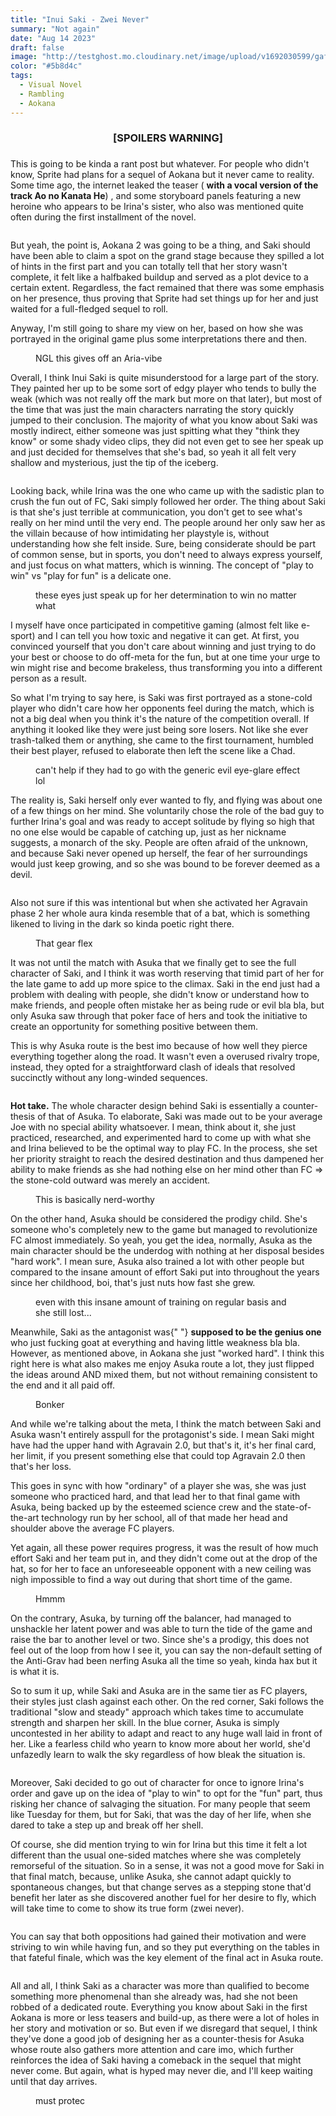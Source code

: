 ```yaml
---
title: "Inui Saki - Zwei Never"
summary: "Not again"
date: "Aug 14 2023"
draft: false
image: "http://testghost.mo.cloudinary.net/image/upload/v1692030599/gaftonosh/2023/08/2020-03-28-23_09_39-Aokana.webp"
color: "#5b8d4c"
tags:
  - Visual Novel
  - Rambling
  - Aokana
---
```


<div class="richtext pb-8">
  <center>
    <h3>[SPOILERS WARNING]</h3>
    <h3 />
  </center>
  <p>
    This is going to be kinda a rant post but whatever. For people who didn't
    know, Sprite had plans for a sequel of Aokana but it never came to reality.
    Some time ago, the internet leaked the teaser (
    <strong>with a vocal version of the track Ao no Kanata He</strong>) , and
    some storyboard panels featuring a new heroine who appears to be Irina's
    sister, who also was mentioned quite often during the first installment of
    the novel.
  </p>
  <figure class="kg-card kg-image-card">
    <img
      class="kg-image hoverZoomLink"
      src="http://res.cloudinary.com/dxyxhzwdx/image/upload/q_80/v1/gaftonosh/2023/08/img-181115162606-001.webp"
      alt=""
      height={623}
      loading="lazy"
      width={1000}
    />
  </figure>
  <p>
    But yeah, the point is, Aokana 2 was going to be a thing, and Saki should
    have been able to claim a spot on the grand stage because they spilled a lot
    of hints in the first part and you can totally tell that her story wasn't
    complete, it felt like a halfbaked buildup and served as a plot device to a
    certain extent. Regardless, the fact remained that there was some emphasis
    on her presence, thus proving that Sprite had set things up for her and just
    waited for a full-fledged sequel to roll.
  </p>
  <p>
    Anyway, I'm still going to share my view on her, based on how she was
    portrayed in the original game plus some interpretations there and then.
  </p>
  <figure class="kg-card kg-image-card kg-card-hascaption">
    <img
      class="kg-image hoverZoomLink"
      src="http://res.cloudinary.com/dxyxhzwdx/image/upload/q_80/v1/gaftonosh/2023/08/2020-03-28-23_08_13-Aokana.webp"
      alt=""
      height={1080}
      loading="lazy"
      width={1920}
    />
    <figcaption>NGL this gives off an Aria-vibe</figcaption>
  </figure>
  <p>
    Overall, I think Inui Saki is quite misunderstood for a large part of the
    story. They painted her up to be some sort of edgy player who tends to bully
    the weak (which was not really off the mark but more on that later), but
    most of the time that was just the main characters narrating the story
    quickly jumped to their conclusion. The majority of what you know about Saki
    was mostly indirect, either someone was just spitting what they "think they
    know" or some shady video clips, they did not even get to see her speak up
    and just decided for themselves that she's bad, so yeah it all felt very
    shallow and mysterious, just the tip of the iceberg.
  </p>
  <figure class="kg-card kg-image-card">
    <img
      class="kg-image hoverZoomLink"
      src="http://res.cloudinary.com/dxyxhzwdx/image/upload/q_80/v1/gaftonosh/2023/08/2020-03-28-23_03_39-Aokana.webp"
      alt=""
      height={1080}
      loading="lazy"
      width={1920}
    />
  </figure>
  <p>
    Looking back, while Irina was the one who came up with the sadistic plan to
    crush the fun out of FC, Saki simply followed her order. The thing about
    Saki is that she's just terrible at communication, you don't get to see
    what's really on her mind until the very end. The people around her only saw
    her as the villain because of how intimidating her playstyle is, without
    understanding how she felt inside. Sure, being considerate should be part of
    common sense, but in sports, you don't need to always express yourself, and
    just focus on what matters, which is winning. The concept of "play to win"
    vs "play for fun" is a delicate one.
  </p>
  <figure class="kg-card kg-image-card kg-card-hascaption">
    <img
      class="kg-image hoverZoomLink"
      src="http://res.cloudinary.com/dxyxhzwdx/image/upload/q_80/v1/gaftonosh/2023/08/2020-03-26-11_07_18-Greenshot.webp"
      alt=""
      height={1080}
      loading="lazy"
      width={1920}
    />
    <figcaption>
      these eyes just speak up for her determination to win no matter what
    </figcaption>
  </figure>
  <p>
    I myself have once participated in competitive gaming (almost felt like
    e-sport) and I can tell you how toxic and negative it can get. At first, you
    convinced yourself that you don't care about winning and just trying to do
    your best or choose to do off-meta for the fun, but at one time your urge to
    win might rise and become brakeless, thus transforming you into a different
    person as a result.
  </p>
  <p>
    So what I'm trying to say here, is Saki was first portrayed as a stone-cold
    player who didn't care how her opponents feel during the match, which is not
    a big deal when you think it's the nature of the competition overall. If
    anything it looked like they were just being sore losers. Not like she ever
    trash-talked them or anything, she came to the first tournament, humbled
    their best player, refused to elaborate then left the scene like a Chad.
  </p>
  <figure class="kg-card kg-image-card kg-card-hascaption">
    <img
      class="kg-image hoverZoomLink"
      src="http://res.cloudinary.com/dxyxhzwdx/image/upload/q_80/v1/gaftonosh/2023/08/2020-03-28-23_01_38-Aokana.webp"
      alt=""
      height={1080}
      loading="lazy"
      width={1920}
    />
    <figcaption>
      can't help if they had to go with the generic evil eye-glare effect lol
    </figcaption>
  </figure>
  <p>
    The reality is, Saki herself only ever wanted to fly, and flying was about
    one of a few things on her mind. She voluntarily chose the role of the bad
    guy to further Irina's goal and was ready to accept solitude by flying so
    high that no one else would be capable of catching up, just as her nickname
    suggests, a monarch of the sky. People are often afraid of the unknown, and
    because Saki never opened up herself, the fear of her surroundings would
    just keep growing, and so she was bound to be forever deemed as a devil.
  </p>
  <figure class="kg-card kg-image-card">
    <img
      class="kg-image hoverZoomLink"
      src="http://res.cloudinary.com/dxyxhzwdx/image/upload/q_80/v1/gaftonosh/2023/08/2020-03-28-11_30_58-Aokana.webp"
      alt=""
      height={1080}
      loading="lazy"
      width={1920}
    />
  </figure>
  <p>
    Also not sure if this was intentional but when she activated her Agravain
    phase 2 her whole aura kinda resemble that of a bat, which is something
    likened to living in the dark so kinda poetic right there.
  </p>
  <figure class="kg-card kg-image-card kg-card-hascaption">
    <img
      class="kg-image hoverZoomLink"
      src="http://res.cloudinary.com/dxyxhzwdx/image/upload/q_80/v1/gaftonosh/2023/08/2020-03-28-16_28_00-Aokana.webp"
      alt=""
      height={1080}
      loading="lazy"
      width={1920}
    />
    <figcaption>That gear flex</figcaption>
  </figure>
  <p>
    It was not until the match with Asuka that we finally get to see the full
    character of Saki, and I think it was worth reserving that timid part of her
    for the late game to add up more spice to the climax. Saki in the end just
    had a problem with dealing with people, she didn't know or understand how to
    make friends, and people often mistake her as being rude or evil bla bla,
    but only Asuka saw through that poker face of hers and took the initiative
    to create an opportunity for something positive between them.
  </p>
  <p>
    This is why Asuka route is the best imo because of how well they pierce
    everything together along the road. It wasn't even a overused rivalry trope,
    instead, they opted for a straightforward clash of ideals that resolved
    succinctly without any long-winded sequences.
  </p>
  <figure class="kg-card kg-image-card">
    <img
      class="kg-image hoverZoomLink"
      src="http://res.cloudinary.com/dxyxhzwdx/image/upload/q_80/v1/gaftonosh/2023/08/ss-2015-04-06-at-05-27-15.webp"
      alt=""
      height={2838}
      loading="lazy"
      width={1366}
    />
  </figure>
  <div class="special-quote">
    <p class="g-grid__text">
      <strong>Hot take.</strong> The whole character design behind Saki is
      essentially a counter-thesis of that of Asuka. To elaborate, Saki was made
      out to be your average Joe with no special ability whatsoever. I mean,
      think about it, she just practiced, researched, and experimented hard to
      come up with what she and Irina believed to be the optimal way to play FC.
      In the process, she set her priority straight to reach the desired
      destination and thus dampened her ability to make friends as she had
      nothing else on her mind other than FC =&gt; the stone-cold outward was
      merely an accident.
    </p>
  </div>
  <figure class="kg-card kg-image-card kg-card-hascaption">
    <img
      class="kg-image hoverZoomLink"
      src="http://res.cloudinary.com/dxyxhzwdx/image/upload/q_80/v1/gaftonosh/2023/08/2020-03-28-23_09_57-Aokana.webp"
      alt=""
      height={1080}
      loading="lazy"
      width={1920}
    />
    <figcaption>This is basically nerd-worthy</figcaption>
  </figure>
  <p>
    On the other hand, Asuka should be considered the prodigy child. She's
    someone who's completely new to the game but managed to revolutionize FC
    almost immediately. So yeah, you get the idea, normally, Asuka as the main
    character should be the underdog with nothing at her disposal besides "hard
    work". I mean sure, Asuka also trained a lot with other people but compared
    to the insane amount of effort Saki put into throughout the years since her
    childhood, boi, that's just nuts how fast she grew.
  </p>
  <figure class="kg-card kg-image-card kg-card-hascaption">
    <img
      class="kg-image hoverZoomLink"
      src="http://res.cloudinary.com/dxyxhzwdx/image/upload/q_80/v1/gaftonosh/2023/08/2020-03-28-23_05_48-Aokana.webp"
      alt=""
      height={1080}
      loading="lazy"
      width={1920}
    />
    <figcaption>
      even with this insane amount of training on regular basis and she still
      lost...
    </figcaption>
  </figure>
  <p>
    Meanwhile, Saki as the antagonist was{" "}
    <strong>supposed to be the genius one</strong> who just fucking goat at
    everything and having little weakness bla bla. However, as mentioned above,
    in Aokana she just "worked hard". I think this right here is what also makes
    me enjoy Asuka route a lot, they just flipped the ideas around AND mixed
    them, but not without remaining consistent to the end and it all paid off.
  </p>
  <figure class="kg-card kg-image-card kg-card-hascaption kg-width-full">
    <img
      class="kg-image hoverZoomLink"
      src="http://res.cloudinary.com/dxyxhzwdx/image/upload/q_80/v1/gaftonosh/2023/08/2020-03-28-16_28_26-Aokana.webp"
      alt=""
      height={1080}
      loading="lazy"
      width={1920}
    />
    <figcaption>Bonker</figcaption>
  </figure>
  <p>
    And while we're talking about the meta, I think the match between Saki and
    Asuka wasn't entirely asspull for the protagonist's side. I mean Saki might
    have had the upper hand with Agravain 2.0, but that's it, it's her final
    card, her limit, if you present something else that could top Agravain 2.0
    then that's her loss.
  </p>
  <p>
    This goes in sync with how "ordinary" of a player she was, she was just
    someone who practiced hard, and that lead her to that final game with Asuka,
    being backed up by the esteemed science crew and the state-of-the-art
    technology run by her school, all of that made her head and shoulder above
    the average FC players.
  </p>
  <p>
    Yet again, all these power requires progress, it was the result of how much
    effort Saki and her team put in, and they didn't come out at the drop of the
    hat, so for her to face an unforeseeable opponent with a new ceiling was
    nigh impossible to find a way out during that short time of the game.
  </p>
  <figure class="kg-card kg-image-card kg-card-hascaption">
    <img
      class="kg-image hoverZoomLink"
      src="http://res.cloudinary.com/dxyxhzwdx/image/upload/q_80/v1/gaftonosh/2023/08/2020-03-28-16_41_43-Aokana.webp"
      alt=""
      height={1080}
      loading="lazy"
      width={1920}
    />
    <figcaption>Hmmm</figcaption>
  </figure>
  <p>
    On the contrary, Asuka, by turning off the balancer, had managed to
    unshackle her latent power and was able to turn the tide of the game and
    raise the bar to another level or two. Since she's a prodigy, this does not
    feel out of the loop from how I see it, you can say the non-default setting
    of the Anti-Grav had been nerfing Asuka all the time so yeah, kinda hax but
    it is what it is.
  </p>
  <p>
    So to sum it up, while Saki and Asuka are in the same tier as FC players,
    their styles just clash against each other. On the red corner, Saki follows
    the traditional "slow and steady" approach which takes time to accumulate
    strength and sharpen her skill. In the blue corner, Asuka is simply
    uncontested in her ability to adapt and react to any huge wall laid in front
    of her. Like a fearless child who yearn to know more about her world, she'd
    unfazedly learn to walk the sky regardless of how bleak the situation is.
  </p>
  <figure class="kg-card kg-image-card">
    <img
      class="kg-image hoverZoomLink"
      src="http://res.cloudinary.com/dxyxhzwdx/image/upload/q_80/v1/gaftonosh/2023/08/2020-03-28-16_38_36-Aokana.webp"
      alt=""
      height={1080}
      loading="lazy"
      width={1920}
    />
  </figure>
  <p>
    Moreover, Saki decided to go out of character for once to ignore Irina's
    order and gave up on the idea of "play to win" to opt for the "fun" part,
    thus risking her chance of salvaging the situation. For many people that
    seem like Tuesday for them, but for Saki, that was the day of her life, when
    she dared to take a step up and break off her shell.
  </p>
  <p>
    Of course, she did mention trying to win for Irina but this time it felt a
    lot different than the usual one-sided matches where she was completely
    remorseful of the situation. So in a sense, it was not a good move for Saki
    in that final match, because, unlike Asuka, she cannot adapt quickly to
    spontaneous changes, but that change serves as a stepping stone that'd
    benefit her later as she discovered another fuel for her desire to fly,
    which will take time to come to show its true form (zwei never).
  </p>
  <figure class="kg-card kg-image-card">
    <img
      class="kg-image hoverZoomLink"
      src="http://res.cloudinary.com/dxyxhzwdx/image/upload/q_80/v1/gaftonosh/2023/08/2023-08-13-22_07_25-.webp"
      alt=""
      height={1023}
      loading="lazy"
      width={1843}
    />
  </figure>
  <p>
    You can say that both oppositions had gained their motivation and were
    striving to win while having fun, and so they put everything on the tables
    in that fateful finale, which was the key element of the final act in Asuka
    route.
  </p>
  <figure class="kg-card kg-image-card">
    <img
      class="kg-image hoverZoomLink"
      src="http://res.cloudinary.com/dxyxhzwdx/image/upload/q_80/v1/gaftonosh/2023/08/2020-03-28-23_05_54-Aokana.webp"
      alt=""
      height={1080}
      loading="lazy"
      width={1920}
    />
  </figure>
  <p>
    All and all, I think Saki as a character was more than qualified to become
    something more phenomenal than she already was, had she not been robbed of a
    dedicated route. Everything you know about Saki in the first Aokana is more
    or less teasers and build-up, as there were a lot of holes in her story and
    motivation or so. But even if we disregard that sequel, I think they've done
    a good job of designing her as a counter-thesis for Asuka whose route also
    gathers more attention and care imo, which further reinforces the idea of
    Saki having a comeback in the sequel that might never come. But again, what
    is hyped may never die, and I'll keep waiting until that day arrives.
  </p>
  <figure class="kg-card kg-image-card kg-card-hascaption">
    <img
      class="kg-image hoverZoomLink"
      src="http://res.cloudinary.com/dxyxhzwdx/image/upload/q_80/v1/gaftonosh/2023/08/2020-03-28-23_04_40-Aokana.webp"
      alt=""
      height={1080}
      loading="lazy"
      width={1920}
    />
    <figcaption>must protec</figcaption>
  </figure>
</div>
